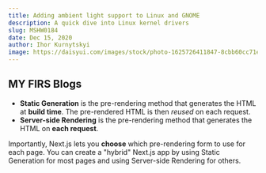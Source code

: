 ```yaml
---
title: Adding ambient light support to Linux and GNOME
description: A quick dive into Linux kernel drivers
slug: MSHW0184
date: Dec 15, 2020
author: Ihor Kurnytskyi
image: https://daisyui.com/images/stock/photo-1625726411847-8cbb60cc71e6.jpg
---
```


## MY FIRS Blogs

- **Static Generation** is the pre-rendering method that generates the HTML at **build time**. The pre-rendered HTML is then _reused_ on each request.
- **Server-side Rendering** is the pre-rendering method that generates the HTML on **each request**.

Importantly, Next.js lets you **choose** which pre-rendering form to use for each page. You can create a "hybrid" Next.js app by using Static Generation for most pages and using Server-side Rendering for others.


